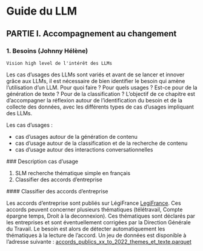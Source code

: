 # Guide du LLM

## PARTIE I. Accompagnement au changement

### 1. Besoins (Johnny Hélène)

	Vision high level de l'intérêt des LLMs

Les cas d'usages des LLMs sont variés et avant de se lancer et innover grâce aux LLMs, il est nécessaire de bien identifier le besoin qui amène l'utilisation d'un LLM. Pour quoi faire ? Pour quels usages ? Est-ce pour de la génération de texte ? Pour de la classification ?
L'objectif de ce chapitre est d'accompagner la réflexion autour de l'identification du besoin et de la collecte des données, avec les différents types de cas d'usages impliquant des LLMs.
 
 Les cas d'usages :

 * cas d'usages autour de la génération de contenu
 * cas d'usage autour de la classification et de la recherche de contenu
 * cas d'usage autour des interactions conversationnelles


 ### Description cas d'usage

 1. SLM recherche thématique simple en français
 2. Classifier des accords d'entreprise


 #### Classifier des accords d'entreprise

 Les accords d'entreprise sont publiés sur LégiFrance [LegiFrance](https://www.legifrance.gouv.fr/liste/acco).
 Ces accords peuvent concerner plusieurs thématiques (télétravail, Compte épargne temps, Droit à la deconnexion).
 Ces thématiques sont déclarés par les entreprises et sont éventuellement corrigées par la Direction Générale du Travail.
 Le besoin est alors de détecter automatiquement les thématiques
 à la lecture de l'accord.
 Un jeu de données est disponible à l'adresse suivante : [accords_publics_xx_to_2022_themes_et_texte.parquet](https://minio.lab.sspcloud.fr/cthiounn2/Accords/accords_publics_xx_to_2022_themes_et_texte.parquet)
